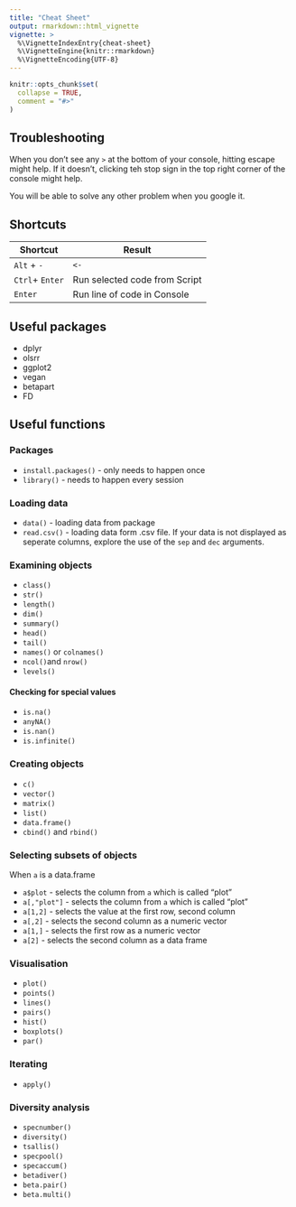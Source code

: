 ```yaml
---
title: "Cheat Sheet"
output: rmarkdown::html_vignette
vignette: >
  %\VignetteIndexEntry{cheat-sheet}
  %\VignetteEngine{knitr::rmarkdown}
  %\VignetteEncoding{UTF-8}
---
```


```r
knitr::opts_chunk$set(
  collapse = TRUE,
  comment = "#>"
)
```

## Troubleshooting

When you don’t see any `>` at the bottom of your console, hitting escape
might help. If it doesn’t, clicking teh stop sign in the top right
corner of the console might help.

You will be able to solve any other problem when you google it.

## Shortcuts

| Shortcut        | Result                        |
| --------------- | ----------------------------- |
| `Alt` + `-`     | `<-`                          |
| `Ctrl`+ `Enter` | Run selected code from Script |
| `Enter`         | Run line of code in Console   |

## Useful packages

  - dplyr
  - olsrr
  - ggplot2
  - vegan
  - betapart
  - FD

## Useful functions

### Packages

  - `install.packages()` - only needs to happen once
  - `library()` - needs to happen every session

### Loading data

  - `data()` - loading data from package
  - `read.csv()` - loading data form .csv file. If your data is not displayed as seperate columns,
    explore the use of the `sep` and `dec` arguments.

### Examining objects

  - `class()`
  - `str()`
  - `length()`
  - `dim()`
  - `summary()`
  - `head()`
  - `tail()`
  - `names()` or `colnames()`
  - `ncol()`and `nrow()`
  - `levels()`

#### Checking for special values

  - `is.na()`
  - `anyNA()`
  - `is.nan()`
  - `is.infinite()`

### Creating objects

  - `c()`
  - `vector()`
  - `matrix()`
  - `list()`
  - `data.frame()`
  - `cbind()` and `rbind()`

### Selecting subsets of objects

When `a` is a data.frame

  - `a$plot` - selects the column from `a` which is called “plot”
  - `a[,"plot"]` - selects the column from `a` which is called “plot”
  - `a[1,2]` - selects the value at the first row, second column
  - `a[,2]` - selects the second column as a numeric vector
  - `a[1,]` - selects the first row as a numeric vector
  - `a[2]` - selects the second column as a data frame

### Visualisation

  - `plot()`
  - `points()`
  - `lines()`
  - `pairs()`
  - `hist()`
  - `boxplots()`
  - `par()`

### Iterating

  - `apply()`
  
### Diversity analysis
  
  - `specnumber()`
  - `diversity()`
  - `tsallis()`
  - `specpool()`
  - `specaccum()`
  - `betadiver()`
  - `beta.pair()`
  - `beta.multi()`
  
